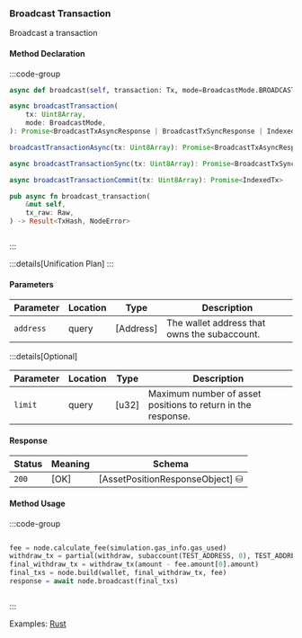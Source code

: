 ### Broadcast Transaction

Broadcast a transaction

#### Method Declaration

:::code-group

```python [Python]
async def broadcast(self, transaction: Tx, mode=BroadcastMode.BROADCAST_MODE_SYNC)
```

```typescript [TypeScript]
async broadcastTransaction(
    tx: Uint8Array,
    mode: BroadcastMode,
): Promise<BroadcastTxAsyncResponse | BroadcastTxSyncResponse | IndexedTx>

broadcastTransactionAsync(tx: Uint8Array): Promise<BroadcastTxAsyncResponse>

async broadcastTransactionSync(tx: Uint8Array): Promise<BroadcastTxSyncResponse>

async broadcastTransactionCommit(tx: Uint8Array): Promise<IndexedTx>
```

```rust [Rust]
pub async fn broadcast_transaction(
    &mut self,
    tx_raw: Raw,
) -> Result<TxHash, NodeError>
```

```url [API]
```

:::

:::details[Unification Plan]
:::

#### Parameters

| Parameter           | Location | Type               | Description                                                           |
| ------------------- | -------- | ------------------ | --------------------------------------------------------------------- |
| `address`           | query    | [Address]          | The wallet address that owns the subaccount.                          |

:::details[Optional]

| Parameter                     | Location | Type                      | Description                                                  |
| ----------------------------- | -------- | ------------------------- | ------------------------------------------------------------ |
| `limit`                       | query    | [u32]                     | Maximum number of asset positions to return in the response. |

#### Response

| Status | Meaning     | Schema                          |
| ------ | ----------- | ------------------------------- |
| `200`  | [OK]        | [AssetPositionResponseObject] ⛁ |

#### Method Usage

:::code-group

```rust [Rust]
```

```python [Python]
fee = node.calculate_fee(simulation.gas_info.gas_used)
withdraw_tx = partial(withdraw, subaccount(TEST_ADDRESS, 0), TEST_ADDRESS, 0)
final_withdraw_tx = withdraw_tx(amount - fee.amount[0].amount)
final_txs = node.build(wallet, final_withdraw_tx, fee)
response = await node.broadcast(final_txs)
```

```typescript [TypeScript]

```

:::

Examples: [Rust]

[Rust]: https://github.com/dydxprotocol/v4-clients/blob/3e8c7e1b960291b7ef273962d374d9934a5c4d33/v4-client-rs/client/examples/withdraw_other.rs#L71

